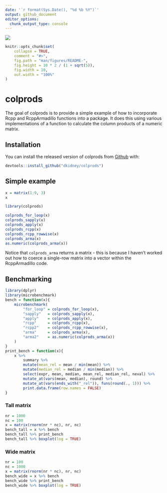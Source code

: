 ```yaml
---
date: '`r format(Sys.Date(), "%d %b %Y")`'
output: github_document
editor_options: 
  chunk_output_type: console
---
```


<!-- README.md is generated from README.Rmd. Please edit that file -->

![](https://travis-ci.org/dkidney/colprods.svg?branch=develop)

```r
knitr::opts_chunk$set(
    collapse = TRUE,
    comment = "#>",
    fig.path = "man/figures/README-",
    fig.height = 10 * 2 / (1 + sqrt(5)),
    fig.width = 10,
    out.width = "100%"
)
```

# colprods

The goal of colprods is to provide a simple example of how to incorporate Rcpp and RcppArmadillo functions into a package. It does this using various implementations of a function to calculate the column products of a numeric matrix.

## Installation

You can install the released version of colprods from [Github](https://www.github.com/dkidney/colprods) with:

```r
devtools::install_github("dkidney/colprods")
```

## Simple example

```r
x = matrix(1:9, 3)
x
```

```r
library(colprods)
```

```r
colprods_for_loop(x)
colprods_sapply(x)
colprods_apply(x)
colprods_rcpp(x)
colprods_rcpp_rowwise(x)
colprods_arma(x)
as.numeric(colprods_arma(x))
```

Notice that `colprods_arma` returns a matrix - this is because I haven't worked out how to coerce a single-row matrix into a vector within the RcppArmadillo code.

## Benchmarking

```r
library(dplyr)
library(microbenchmark)
bench = function(x){
    microbenchmark(
        "for_loop" = colprods_for_loop(x),
        "sapply"   = colprods_sapply(x),
        "apply"    = colprods_apply(x),
        "rcpp"     = colprods_rcpp(x),
        "rcpp2"    = colprods_rcpp_rowwise(x),
        "arma"     = colprods_arma(x),
        "arma2"    = as.numeric(colprods_arma(x))
    )
}
print_bench = function(x){
    x %>% 
        summary %>% 
        mutate(mean_rel = mean / min(mean)) %>% 
        mutate(median_rel = median / min(median)) %>% 
        select(expr, mean, median, mean_rel, median_rel, neval) %>% 
        mutate_at(vars(mean, median), round) %>% 
        mutate_at(vars(ends_with("_rel")), funs(round(., 1))) %>% 
        print.data.frame(row.names = FALSE)
}
```

### Tall matrix

```r
nr = 1000
nc = 100
x = matrix(rnorm(nr * nc), nr, nc)
bench_tall = x %>% bench
bench_tall %>% print_bench
bench_tall %>% boxplot(log = TRUE)
```

### Wide matrix

```r
nr = 100
nc = 1000
x = matrix(rnorm(nr * nc), nr, nc)
bench_wide = x %>% bench
bench_wide %>% print_bench
bench_wide %>% boxplot(log = TRUE)
```


